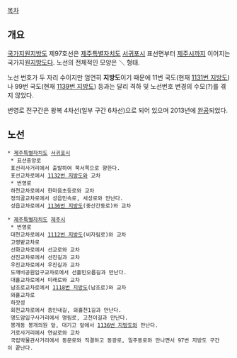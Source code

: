 [[목차]]
== 개요 ==
[[국가지원지방도]] 제97호선은 [[제주특별자치도]] [[서귀포시]] 표선면부터 [[제주시]]까지 이어지는 국가지원[[지방도]]다. 노선의 전체적인 모양은 ＼ 형태.

노선 번호가 두 자리 수이지만 엄연히 '''지방도'''이기 때문에 11번 국도(현재 [[1131번 지방도]])나 99번 국도(현재 [[1139번 지방도]]) 등과는 달리 격하 및 노선번호 변경의 수모(?)를 겪지 않았다.

번영로 전구간은 왕복 4차선(일부 구간 6차선)으로 되어 있으며 2013년에 [http://www.jejusori.net/news/articleView.html?idxno=132501 완공]되었다.

== 노선 ==
 * [[제주특별자치도]] [[서귀포시]]
  * 표선중앙로
  표선리사거리에서 출발하여 북서쪽으로 향한다.
  표선교차로에서 [[1132번 지방도]]와 교차
  * 번영로
  하천교차로에서 한마음초등로와 교차
  정의골교차로에서 성읍민속로, 세성로와 만난다.
  성읍교차로에서 [[1136번 지방도]](중산간동로)와 교차

 * [[제주특별자치도]] [[제주시]]
  * 번영로
  대천교차로에서 [[1112번 지방도]](비자림로)와 교차
  고령밭교차로
  선화교차로에서 선교로와 교차
  선진교차로에서 선진길과 교차
  우진교차로에서 우진길과 교차
  도깨비공원입구교차로에서 선흘민오름길과 만난다.
  대흘교차로에서 미래로와 교차
  남조로교차로에서 [[1118번 지방도]](남조로)와 교차
  와흘교차로
  하잣성
  회천교차로에서 종인내길, 와흘천1길과 만난다.
  명도암입구사거리에서 명림로, 고천이길과 만난다.
  봉개동 봉개의원 앞, 대기고 앞에서 [[1136번 지방도]]와 만난다.
  거로사거리에서 연삼로와 교차
  국립박물관사거리에서 동문로와 직결하고 동광로, 일주동로와 만나면서 97번 지방도 구간이 끝난다.
